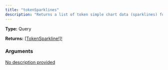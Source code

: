 ```yaml
---
title: "tokenSparklines"
description: "Returns a list of token simple chart data (sparklines) for the given tokens."
---
```


**Type:** Query

**Returns:** [[TokenSparkline!]!](/api-reference/types/tokensparkline)

### Arguments

<a href="/api-reference/types/tokensparklineinput">
  <ResponseField name="input" type="TokenSparklineInput!" required>
    No description provided
  </ResponseField>
</a>

